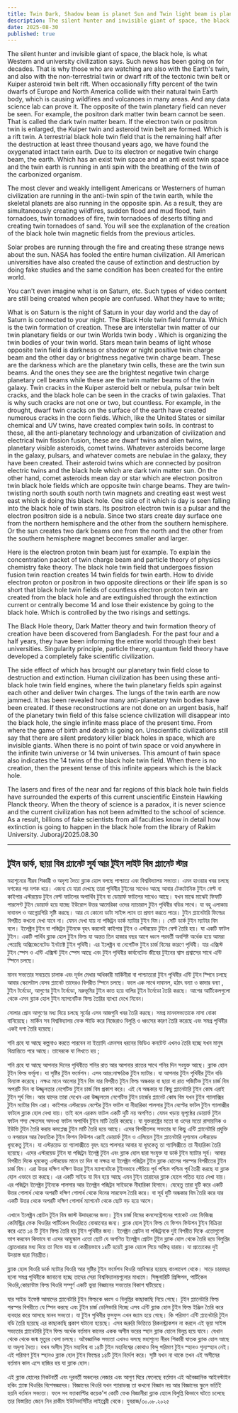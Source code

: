 ```yaml
---
title: Twin Dark, Shadow beam is planet Sun and Twin light beam is planet Star.
description: The silent hunter and invisible giant of space, the black hole, is what Western and university civilization says. Such news has been going on for decades. That is why those who are watching are also with the Earth's twin, and also with the non-terrestrial twin or dwarf rift of the tectonic twin belt or Kuiper asteroid twin belt rift.
date: 2025-08-30
published: true
---
```


The silent hunter and invisible giant of space, the black hole, is what Western and university civilization says. Such news has been going on for decades. That is why those who are watching are also with the Earth's twin, and also with the non-terrestrial twin or dwarf rift of the tectonic twin belt or Kuiper asteroid twin belt rift. When occasionally fifty percent of the twin dwarfs of Europe and North America collide with their natural twin Earth body, which is causing wildfires and volcanoes in many areas. And any data science lab can prove it. The opposite of the twin planetary field can never be seen. For example, the positron dark matter twin beam cannot be seen. That is called the dark twin matter beam. If the electron twin or positron twin is enlarged, the Kuiper twin and asteroid twin belt are formed. Which is a rift twin. A terrestrial black hole twin field that is the remaining half after the destruction at least three thousand years ago, we have found the oxygenated intact twin earth. Due to its electron or negative twin charge beam, the earth. Which has an exist twin space and an anti exist twin space and the twin earth is running in anti spin with the breathing of the twin of the carbonized organism.

The most clever and weakly intelligent Americans or Westerners of human civilization are running in the anti-twin spin of the twin earth, while the skeletal planets are also running in the opposite spin. As a result, they are simultaneously creating wildfires, sudden flood and mud flood, twin tornadoes, twin tornadoes of fire, twin tornadoes of deserts tilting and creating twin tornadoes of sand. You will see the explanation of the creation of the black hole twin magnetic fields from the previous articles.

Solar probes are running through the fire and creating these strange news about the sun. NASA has fooled the entire human civilization. All American universities have also created the cause of extinction and destruction by doing fake studies and the same condition has been created for the entire world.

You can't even imagine what is on Saturn, etc. Such types of video content are still being created when people are confused. What they have to write;

What is on Saturn is the night of Saturn in your day world and the day of Saturn is connected to your night. The Black Hole twin field formula. Which is the twin formation of creation. These are interstellar twin matter of our twin planetary fields or our twin Worlds twin body . Which is organizing the twin bodies of your twin world. Stars mean twin beams of light whose opposite twin field is darkness or shadow or night positive twin charge beam and the other day or brightness negative twin charge beam. These are the darkness which are the planetary twin cells, these are the twin sun beams. And the ones they see are the brightest negative twin charge planetary cell beams while these are the twin matter beams of the twin galaxy. Twin cracks in the Kuiper asteroid belt or nebula, pulsar twin belt cracks, and  the black hole can be seen in the cracks of twin galaxies. That is why such cracks are not one or two, but countless. For example, in the drought, dwarf twin cracks on the surface of the earth have created numerous cracks in the corn fields. Which, like the United States or similar chemical and UV twins, have created complex twin soils. In contrast to these, all the anti-planetary technology and urbanization of civilization and electrical twin fission fusion, these are dwarf twins and alien twins, planetary visible asteroids, comet twins. Whatever asteroids become large in the galaxy, pulsars, and whatever comets are nebulae in the galaxy, they have been created. Their asteroid twins which are connected by positron electric twins and the black hole which are dark twin matter sun. On the other hand, comet asteroids mean day or star which are electron positron twin black hole fields which are opposite twin charge beams. They are twin-twisting north south south north twin magnets and creating east west west east which is doing this black hole. One side of it which is day is seen falling into the black hole of twin stars. Its positron electron twin is a pulsar and the electron positron side is a nebula. Since two stars create day surface one from the northern hemisphere and the other from the southern hemisphere. Or the sun creates two dark beams one from the north and the other from the southern hemisphere magnet becomes smaller and larger.

Here is the electron proton twin beam just for example. To explain the concentration packet of twin charge beam and particle theory of physics chemistry fake theory. The black hole twin field that undergoes fission fusion twin reaction creates 14 twin fields for twin earth. How to divide electron proton or positron in two opposite directions or their life span is so short that black hole twin fields of
countless electron proton twin are created from the black hole and are extinguished through the extinction current or centrally become 14 and lose their existence by going to the black hole. Which is controlled by the two risings and settings.

The Black Hole theory, Dark Matter theory and twin formation theory of creation have been discovered from Bangladesh. For the past four and a half years, they have been informing the entire world through their best universities. Singularity principle, particle theory, quantum field theory have developed a completely fake scientific civilization.

The side effect of which has brought our planetary twin field close to destruction and extinction. Human civilization has been using these anti-black hole twin field engines, where the twin planetary fields spin against each other and deliver twin charges. The lungs of the twin earth are now jammed. It has been revealed how many anti-planetary twin bodies have been created. If these reconstructions are not done on an urgent basis, half of the planetary twin field of this false science civilization will disappear into the black hole, the single infinite mass place of the present time. From where the game of birth and death is going on. Unscientific civilizations still say that there are silent predatory killer black holes in space, which are invisible giants. When there is no point of twin space or void anywhere in the infinite twin universe or 14 twin universes. This amount of twin space also indicates the 14 twins of the black hole twin field. When there is no creation, then the present tense of this infinite appears which is the black hole.

The lasers and fires of the near and far regions of this black hole twin fields have surrounded the experts of this current unscientific Einstein Hawking Planck theory. When the theory of science is a paradox, it is never science and the current civilization has not been admitted to the school of science. As a result, billions of fake scientists from all faculties know in detail how extinction is going to happen in the black hole from the library of Rakim University.
Juboraj/2025.08.30

---

## টুইন ডার্ক, ছায়া বিম প্ল‍্যানেট সূর্য আর টুইন  লাইট বিম প্ল‍্যানেট স্টার  

মহাশূন‍্যের নীরব শিকারী ও অদৃশ‍্য দৈত‍্য ব্ল‍্যাক হোল বলছে পাশ্চাত্য এবং বিশ্ববিদ্যালয় সভ‍্যতা। এমন হাওয়ার খবর চলছে দশকের পর দশক ধরে। এজন‍্য যে যারা দেখছে তারা পৃথিবীর টুইনের সাথেও আছে আবার টেকটোনিক টুইন বেল্ট বা কাইপার এস্টরয়েড টুইন বেল্ট ফাটলের অপার্থিব টুইন বা ডোয়ার্ফ ফাটলের সাথেও আছে। যখন মাঝে মাঝেই ফিফটি পারসেন্ট টুইন ডোয়ার্ফ হয়ে  যাচ্ছে ইউরোপ উত্তর আমেরিকা ওদের ন‍্যাচারাল টুইন পৃথিবীর বডির সাথে। যা বহু এলাকায় দাবানল ও আগ্নেয়গিরি সৃষ্টি করছে। আর যে কোনো ডাটা সাইন্স ল‍্যাব তা প্রমাণ করতে পারে।  টুইন প্ল‍্যানেটারি ফিল্ডের বিপরীত কখনো দেখা যাবে না। যেমন দেখা যায় না পজিট্রন ডার্ক ম‍্যাটার টুইন বিম।। সেটি ডার্ক টুইন ম‍্যাটার বিম বলে। ইলেক্ট্রন টুইন বা পজিট্রন টুইনকে বৃহৎ করলেই কাইপার টূইন ও এস্টরয়েড টুইন বেল্ট তৈরি হয়। যা একটি ফাটল টুইন। একটি পার্থিব ব্ল‍্যাক হোল টুইন ফিল্ড যা অন্তত তিন হাজার বছর আগে ধ্বংস পরবর্তী অবশিষ্ট অর্ধেক হয়ে আমরা পেয়েছি অক্সিজেনেটেড ইনট‍্যাক্ট টুইন পৃথিবী। এর ইলেক্ট্রন বা নেগেটিভ টুইন চার্জ বিমের কারণে পৃথিবী। যার এক্সিস্ট টুইন স্পেস ও এন্টি এক্সিস্ট টুইন স্পেস আছে এবং টুইন পৃথিবীর কার্বনেটেড জীবের টুইনের শ্বাস প্রশ্বাসের সাথে এন্টি স্পিনে চলছে। 

মানব সভ‍্যতার সবচেয়ে চালাক এবং দূর্বল মেধার অধিকারী মার্কিনীরা বা পাশ্চাত্যরা  টুইন পৃথিবীর এন্টি টুইন স্পিনে চলছে আবার  স্কেলেটাল যেসব প্ল‍্যানেট তাদেরও  বিপরীত স্পিনে চলছে। ফলে এক সাথে  দাবানল, হঠাৎ বন‍্যা ও কাদার বন‍্যা , টুইন টর্নেডো, আগুণের টুইন টর্নেডো, মরুভূমির টুইন কাত হয়ে বালির টূইন টর্নেডো তৈরি করছে। আগের আর্টিকেলগুলো থেকে এসব ব্ল‍্যাক হোল টুইন ম‍্যাগনেটিক ফিল্ড তৈরির  ব‍্যাখ‍্যা  দেখে নিবেন। 

সোলার প্রোব আগুণের মধ‍্য দিয়ে চলছে সূর্যের এসব আজগুবি খবর তৈরি করছে। সমগ্র মানবসভ‍্যতাকে নাসা বোকা বানিয়েছে।    মার্কিন সব বিশ্ববিদ্যালয় ফেক স্টাডি করে  নিজেরাও বিলুপ্তি ও ধ্বংসের কারণ তৈরি করেছে এবং সমগ্র পৃথিবীর একই দশা তৈরি হয়েছে। 

শনি গ্রহে যা আছে কল্পনাও করতে পারবেন না ইত‍্যাদি এমনসব ধরনের ভিডিও কনটেন্ট এখনও তৈরি হচ্ছে যখন মানুষ বিভ্রান্তিতে পরে আছে। তাদেরকে যা লিখতে হয় ;

 শনি গ্রহে যা আছে আপনার দিনের পৃথিবীতে শনির রাত আর আপনার রাতের সাথে শনির দিন সংযুক্ত আছে। ব্ল‍্যাক হোল টূইন ফিল্ড ফর্মূলা। যা সৃষ্টির টুইন ফর্মেশন। এসব আন্ত:নাক্ষত্রিক টুইন ম‍্যাটার। যা আপনার টুইন পৃথিবীর টুইন বডি বিন‍্যাস্ত করেছে। নক্ষত্র মানে আলোর টুইন বিম যার বিপরীত টূইন ফিল্ড অন্ধকার বা ছায়া বা রাত পজিটিভ টুইন চার্জ বিম অপরটি দিন বা উজ্জ্বলতার নেগেটিভ  টুইন চার্জ বিম প্রকাশ করে। এই যে অন্ধকার যা কিছু প্ল‍্যানেটারি টুইন কোষ এরাই টুইন সূর্য বিম। আর যাদের তারা দেখেন এরা উজ্জ্বলতম নেগেটিভ টুইন চার্জের প্ল‍্যানেট কোষ বিম যখন টুইন গ‍্যালাক্সির টুইন ম‍্যাটার বিম এরা। কাইপার এস্টরয়েড বেল্টের টুইন ফাটল বা নীহারিকা পালসার টুইন বেল্টের ফাটল টুইন গ‍্যালাক্সীর
ফাটলে ব্ল‍্যাক হোল দেখা যায়। তাই বলে এরকম ফাটল একটি দুটি নয় অগণিত। যেমন খড়ায় ভূপৃষ্ঠের ডোয়ার্ফ টুইন ফাটল শস‍্য ক্ষেতসহ অসংখ্য ফাটল অপার্থিব টুইন মাটি তৈরি করেছে। যা যুক্তরাষ্ট্রের মতো বা ওদের মতো রাসায়নিক ও ইউভি টুইন তৈরি করায় কমপ্লেক্স টুইন মাটি তৈরি হয়ে আছে। এদের বিপরীতসহ সভতার যা কিছু এন্টি প্ল‍্যানেটারি প্রযুক্তি ও নগরায়ন আর বৈদ‍্যতিক টুইন ফিশন ফিউশন এরাই ডোয়ার্ফ টুইন ও এলিয়েন টুইন প্ল‍্যানেটারি দৃশ‍্যমান এস্টরয়েড ধূমকেতু টুইন। যা এস্টরয়েড তা গ‍্যালাক্সীতে বৃহৎ হয়ে পালসার আবার যা ধূমকেতু তা গ‍্যালিক্সীতে তা নীহারিকা তৈরি হয়েছে। এদের এস্টরয়েড টুইন যা পজিট্রন ইলেক্ট্র টুইন এবং ব্ল‍্যাক হোল দ্বারা সংযুক্ত যা ডার্ক টুইন ম‍্যাটার সূর্য। আবার বিপরীত দিকে ধূমকেতু এস্টরয়েড মানে তা দিন বা নক্ষত্র যা  ইলেক্ট্রন পজিট্রন টুইন ব্ল‍্যাক হোলের পরস্পর বিপরীতের টুইন চার্জ বিম। এরা উত্তর দক্ষিণ দক্ষিণ উত্তর টুইন ম‍্যাগনেটকে টূইনভাবে পেঁচিয়ে পূর্ব পশ্চিম পশ্চিম পূর্ব  তৈরী করছে যা ব্ল‍্যাক হোল এভাবে তা করছে। এর একটি সাইড যা দিন হয়ে আছে এমন টুইন তারাদের  ব্ল‍্যাক হোলে পতিত হতে দেখা যায়। এর পজিট্রন ইলেক্ট্রন টুইনকে পালসার আর ইলেক্ট্রন পজিট্রন সাইডকে নীহারিকা হিসাবে। যেহেতু তারা দুটি করে একটি উত্তর গোলার্ধ থেকে অপরটি দক্ষিণ গোলার্ধ থেকে দিনের সারফেস তৈরি করে। বা সূর্য দুটি অন্ধকার বিম তৈরি করে যার একটি উত্তর থেকে অপরটি দক্ষিণ গোলার্ধ ম‍্যাগনেট থেকে ছোট বড় হয়ে আসে। 

এখানে ইলেক্ট্রন প্রোটন টূইন বিম জাস্ট উদাহরনের জন‍্য। টুইন চার্জ বিমের কনসেন্ট্রেশনের প‍্যাকেট  এবং ফিজিক্স কেমিস্ট্রির ফেক থিওরির পার্টিকেল থিওরিতে বোঝানোর জন‍্য। ব্ল‍্যাক হোল টূইন ফিল্ড যে ফিশন ফিউশন টুইন বিক্রিয়া করে এতে ১৪ টি টুইন ফিল্ড তৈরি হয় টুইন পৃথিবীর জন‍্য। ইলেক্ট্রন প্রোটন বা পজিট্রনকে দুই বিপরীত দিকে এতোগুলো ভাগ করবেন কিভাবে বা এদের আয়ুস্কাল এতো ছোট যে অগণিত ইলেক্ট্রন প্রোটন টূইন ব্ল‍্যাক হোল থেকে তৈরি হয়ে বিলুপ্তির স্রোতধারার মধ‍্য দিয়ে তা নিভে যায় বা কেন্দ্রীয়ভাবে ১৪টি হয়েই ব্ল‍্যাক হোলে গিয়ে অস্তিত্ব হারায়। যা প্রত‍্যেকের দুই উদয়াস্ত দ্বারা নিয়ন্ত্রীত।

ব্ল‍্যাক হোল থিওরি ডার্ক ম‍্যাটার থিওরি আর সৃষ্টির টুইন ফর্মেশন থিওরি আবিস্কার হয়েছে বাংলাদেশ থেকে। সাড়ে চারবছর হলো সমগ্র পৃথিবীকে জানানো হচ্ছে তাদের সেরা বিশ্ববিদ্যালয়গূলোর মাধ‍্যমে। সিঙ্গুলারিটি প্রিন্সিপল, পার্টিকেল থিওরি,কোয়ান্টাম ফিল্ড থিওরি সম্পূর্ণ একটি ভুয়া বিজ্ঞানের সভ‍্যতার বিকাশ ঘটিয়েছে।

যার সাইড ইফেক্ট আমাদের প্ল‍্যানেটারি টুইন ফিল্ডকে ধ্বংস  ও বিলুপ্তির কাছাকাছি নিয়ে গেছে। টুইন প্ল‍্যানেটারি ফিল্ড পরস্পর বিপরীতে যে স্পিন করছে এবং টুইন চার্জ ডেলিভারি দিচ্ছে এসব এন্টি ব্ল‍্যাক হোল টুইন ফিল্ড ইঞ্জিন তৈরি করে ব‍্যবহার করে আসছে মানব সভ‍্যতা। যা টুইন পৃথিবীর ফুসফুস এখন জ‍্যাম হয়ে গেছে। কি পরিমাণ এন্টি প্ল‍্যানেটারি টুইন বডি তৈরি হয়েছে এর কাছাকাছি প্রকাশ ঘটানো হয়েছে। এসব জরুরি ভিত্তিতে রিকনস্ট্রাকশন না করলে এই ভূয়া সাইন্স সভ‍্যতার  প্ল‍্যানেটারি টুইন ফিল্ড অর্ধেক বর্তমান কালের একক অসীম ভরের স্হান ব্ল‍্যাক হোলে বিলুপ্ত হয়ে যাবে। যেখান থেকে থেকে জন্ম মৃত‍্যুর খেলা চলছে। অবৈজ্ঞানিক সভ‍‍্যতা এখনও বলছে মহাশূন‍্যে নীরব শিকারী ঘাতক ব্ল‍্যাক হোল আছে যা অদৃশ‍্য দৈত‍্য। যখন অসীম টুইন মহাবিশ্ব বা ১৪টি টুইন মহাবিশ্বের কোথাও বিন্দু পরিমাণ টুইন স্হানও শূন‍্যস্হান নেই। এই পরিমাণ টুইন স্হানও ব্ল‍্যাক হোল টুইন ফিল্ডের ১৪টি টুইন নির্দেশ করে। সৃষ্টি যখন না থাকে তখন এই অসীমের বর্তমান কাল এসে হাজির হয় যা ব্ল‍্যাক হোল।

 এই ব্ল‍্যাক হোলের নিকটবর্তী এবং দূরবর্তী অঞ্চলের লেজার এবং আগুণ ঘিরে ফেলেছে বর্তমান এই অবৈজ্ঞানিক আইনস্টাইন হকিং প্ল‍্যাঙ্ক থিওরির বিশেষজ্ঞদের। বিজ্ঞানের থিওরি যখন প‍্যারাডক্স তা কখনো বিজ্ঞান নয় আর বিজ্ঞানের স্কুলে ভর্তিই হয়নি বর্তমান সভ‍্যতা। ফলে সব ফ‍্যাকাল্টির কয়েক'শ কোটি ফেক বিজ্ঞানীরা ব্ল‍্যাক হোলে বিলুপ্তি কিভাবে ঘটতে চলেছে তার বিস্তারিত জেনে নিন রাকীম ইউনিভার্সিটির লাইব্রেরী থেকে। 
যুবরাজ/৩০.০৮.২০২৫
